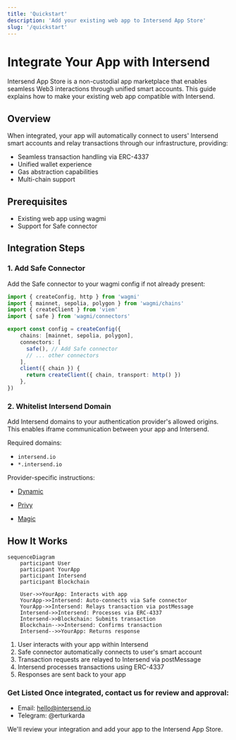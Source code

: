 ```yaml
---
title: 'Quickstart'
description: 'Add your existing web app to Intersend App Store'
slug: '/quickstart'
---
```


# Integrate Your App with Intersend

Intersend App Store is a non-custodial app marketplace that enables seamless Web3 interactions through unified smart accounts. This guide explains how to make your existing web app compatible with Intersend.

## Overview

When integrated, your app will automatically connect to users' Intersend smart accounts and relay transactions through our infrastructure, providing:

- Seamless transaction handling via ERC-4337
- Unified wallet experience
- Gas abstraction capabilities
- Multi-chain support

## Prerequisites

- Existing web app using wagmi
- Support for Safe connector

## Integration Steps

### 1. Add Safe Connector

Add the Safe connector to your wagmi config if not already present:

```typescript
import { createConfig, http } from 'wagmi'
import { mainnet, sepolia, polygon } from 'wagmi/chains'
import { createClient } from 'viem'
import { safe } from 'wagmi/connectors'

export const config = createConfig({
    chains: [mainnet, sepolia, polygon],
    connectors: [
      safe(), // Add Safe connector
      // ... other connectors
    ],
    client({ chain }) {
      return createClient({ chain, transport: http() })
    },
})
```

### 2. Whitelist Intersend Domain

Add Intersend domains to your authentication provider's allowed origins. This enables iframe communication between your app and Intersend.

Required domains:

- `intersend.io`
- `*.intersend.io`

Provider-specific instructions:

- [Dynamic](https://docs.dynamic.xyz/developer-dashboard/security#allowed-cors-origin)

- [Privy](https://docs.privy.io/guide/react/configuration/allowed-domains)

- [Magic](https://magic.link/docs/authentication/security/allowlists/domain-allowlist#usage)

## How It Works

```mermaid
sequenceDiagram
    participant User
    participant YourApp
    participant Intersend
    participant Blockchain

    User->>YourApp: Interacts with app
    YourApp->>Intersend: Auto-connects via Safe connector
    YourApp->>Intersend: Relays transaction via postMessage
    Intersend->>Intersend: Processes via ERC-4337
    Intersend->>Blockchain: Submits transaction
    Blockchain-->>Intersend: Confirms transaction
    Intersend-->>YourApp: Returns response
```

1. User interacts with your app within Intersend
2. Safe connector automatically connects to user's smart account
3. Transaction requests are relayed to Intersend via postMessage
4. Intersend processes transactions using ERC-4337
5. Responses are sent back to your app

### Get Listed Once integrated, contact us for review and approval:

- Email: hello@intersend.io
- Telegram: @erturkarda

We'll review your integration and add your app to the Intersend App Store.
